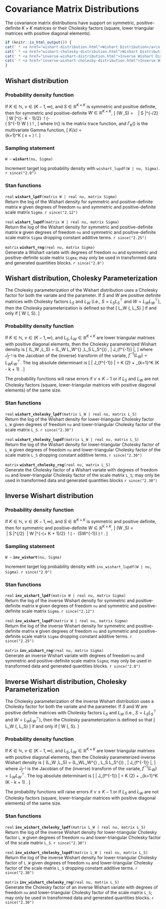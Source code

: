 # Covariance Matrix Distributions

The covariance matrix distributions have support on symmetric,
positive-definite $K \times K$ matrices or their Cholesky factors
(square, lower triangular matrices with positive diagonal elements).

```r
if (knitr::is_html_output()) {
cat(' * <a href="wishart-distribution.html">Wishart Distribution</a>\n')
cat(' * <a href="wishart-cholesky-distribution.html">Wishart Distribution, Cholesky Parameterization</a>\n')
cat(' * <a href="inverse-wishart-distribution.html">Inverse Wishart Distribution</a>\n')
cat(' * <a href="inverse-wishart-cholesky-distribution.html">Inverse Wishart Distribution, Cholesky Parameterization</a>\n')
}
```

## Wishart distribution

### Probability density function

If $K \in \mathbb{N}$, $\nu \in (K-1,\infty)$, and $S \in
\mathbb{R}^{K \times K}$ is symmetric and positive definite, then for
symmetric and positive-definite $W \in \mathbb{R}^{K \times K}$, \[
\text{Wishart}(W \mid \nu,S) = \frac{1}{2^{\nu K / 2}} \ \frac{1}{\Gamma_K
\! \left( \frac{\nu}{2} \right)} \ \left| S \right|^{-\nu/2} \ \left|
W \right|^{(\nu - K - 1)/2} \ \exp \! \left(- \frac{1}{2} \
\text{tr}\left( S^{-1} W \right) \right) \! , \] where $\text{tr}()$
is the matrix trace function, and $\Gamma_K()$ is the multivariate
Gamma function, \[ \Gamma_K(x) = \frac{1}{\pi^{K(K-1)/4}} \
\prod_{k=1}^K \Gamma \left( x + \frac{1 - k}{2} \right) \!. \]

### Sampling statement

`W ~ ` **`wishart`**`(nu, Sigma)`

Increment target log probability density with `wishart_lupdf(W | nu, Sigma)`.
`r since("2.0")`
<!-- real; wishart ~; -->
\index{{\tt \bfseries wishart }!sampling statement|hyperpage}

### Stan functions

<!-- real; wishart_lpdf; (matrix W | real nu, matrix Sigma); -->
\index{{\tt \bfseries wishart\_lpdf }!{\tt (matrix W \textbar\ real nu, matrix Sigma): real}|hyperpage}

`real` **`wishart_lpdf`**`(matrix W | real nu, matrix Sigma)`<br>\newline
Return the log of the Wishart density for symmetric and positive-definite
matrix `W` given degrees of freedom `nu` and symmetric and
positive-definite scale matrix `Sigma`.
`r since("2.12")`

<!-- real; wishart_lupdf; (matrix W | real nu, matrix Sigma); -->
\index{{\tt \bfseries wishart\_lupdf }!{\tt (matrix W \textbar\ real nu, matrix Sigma): real}|hyperpage}

`real` **`wishart_lupdf`**`(matrix W | real nu, matrix Sigma)`<br>\newline
Return the log of the Wishart density for symmetric and positive-definite
matrix `W` given degrees of freedom `nu` and symmetric and
positive-definite scale matrix `Sigma` dropping constant additive terms.
`r since("2.25")`

<!-- matrix; wishart_rng; (real nu, matrix Sigma); -->
\index{{\tt \bfseries wishart\_rng }!{\tt (real nu, matrix Sigma): matrix}|hyperpage}

`matrix` **`wishart_rng`**`(real nu, matrix Sigma)`<br>\newline
Generate a Wishart variate with degrees of freedom `nu` and symmetric
and positive-definite scale matrix `Sigma`; may only be used in
transformed data and generated quantities blocks.
`r since("2.0")`

## Wishart distribution, Cholesky Parameterization {#wishart-cholesky-distribution}

The Cholesky parameterization of the Wishart distribution uses a
Cholesky factor for both the variate and the parameter.  If $S$ and
$W$ are positive definite matrices with Cholesky factors $L_S$ and
$L_W$ (i.e., $S = L_S L_S^{\top}$ and $W = L_W L_W^{\top}$), then
the Cholesky parameterization is defined so that
\[
L_W \sim \textrm{WishartCholesky}(\nu, L_S)
\]
if and only if
\[
W \sim \textrm{Wishart}(\nu, S).
\]

### Probability density function

If $K \in \mathbb{N}$, $\nu \in (K-1, \infty)$, and $L_S, L_W \in \mathbb{R}^{K \times K}$
are lower triangular matrixes with positive diagonal elements, then the Cholesky parameterized Wishart density is
\[
\text{WishartCholesky}(L_W \mid \nu,L_S)
= \text{Wishart}(L_W L_W^{\top} \mid \nu,L_S L_S^{\top}) \, \left| J_{f^{-1}} \right|,
\]
where $J_{f^{-1}}$ is the Jacobian of the (inverse) transform of the variate, $f^{-1}(L_W) = L_W L_W^{\top}$.
The log absolute determinant is 
\[ 
\log \left| J_{f^{-1}} \right|
= K \log(2) + \sum_{k=1}^K (K - k + 1) \log {(L_W)_{k,\, k}}.
\] 

The probability functions will raise errors if $\nu \leq K - 1$ or if
$L_S$ and $L_W$ are not Cholesky factors (square, lower-triangular
matrices with positive diagonal elements) of the same size.

### Stan functions

<!-- real; wishart_cholesky_lpdf; (matrix L_W | real nu, matrix L_S); -->
\index{{\tt \bfseries wishart\_cholesky\_lpdf }!{\tt (matrix L\_W \textbar\ real nu, matrix L\_S): real}|hyperpage}

`real` **`wishart_cholesky_lpdf`**`(matrix L_W | real nu, matrix L_S)`<br>\newline
Return the log of the Wishart density for lower-triangular Cholesky factor `L_W`
given degrees of freedom `nu` and lower-triangular Cholesky factor of the
scale matrix `L_S`.
`r since("2.30")`

<!-- real; wishart_cholesky_lupdf; (matrix L_W | real nu, matrix L_S); -->
\index{{\tt \bfseries wishart\_lupdf }!{\tt (matrix L\_W \textbar\ real nu, matrix L\_S): real}|hyperpage}

`real` **`wishart_cholesky_lupdf`**`(matrix L_W | real nu, matrix L_S)`<br>\newline
Return the log of the Wishart density for lower-triangular Cholesky factor of `L_W`
given degrees of freedom `nu` and lower-triangular Cholesky factor of the
scale matrix `L_S` dropping constant additive terms.
`r since("2.30")`

<!-- matrix; wishart_cholesky_rng; (real nu, matrix L_S); -->
\index{{\tt \bfseries wishart\_rng }!{\tt (real nu, matrix L\_S): matrix}|hyperpage}

`matrix` **`wishart_cholesky_rng`**`(real nu, matrix L_S)`<br>\newline
Generate the Cholesky factor of a Wishart variate with degrees of freedom `nu` and
lower-triangular Cholesky factor of the scale matrix `L_S`; may only be used in
transformed data and generated quantities blocks
`r since("2.30")`

## Inverse Wishart distribution

### Probability density function

If $K \in \mathbb{N}$, $\nu \in (K-1,\infty)$, and $S \in
\mathbb{R}^{K \times   K}$ is symmetric and positive definite, then
for symmetric and positive-definite $W \in \mathbb{R}^{K \times K}$,
\[ \text{InvWishart}(W \mid \nu,S) = \frac{1}{2^{\nu K / 2}} \
\frac{1}{\Gamma_K \! \left( \frac{\nu}{2} \right)} \ \left| S
\right|^{\nu/2} \ \left| W \right|^{-(\nu + K + 1)/2} \ \exp \! \left(
- \frac{1}{2} \ \text{tr}(SW^{-1}) \right) \! . \]

### Sampling statement

`W ~ ` **`inv_wishart`**`(nu, Sigma)`

Increment target log probability density with `inv_wishart_lupdf(W | nu, Sigma)`.
`r since("2.0")`
<!-- real; inv_wishart ~; -->
\index{{\tt \bfseries inv\_wishart }!sampling statement|hyperpage}

### Stan functions

<!-- real; inv_wishart_lpdf; (matrix W | real nu, matrix Sigma); -->
\index{{\tt \bfseries inv\_wishart\_lpdf }!{\tt (matrix W \textbar\ real nu, matrix Sigma): real}|hyperpage}

`real` **`inv_wishart_lpdf`**`(matrix W | real nu, matrix Sigma)`<br>\newline
Return the log of the inverse Wishart density for symmetric and
positive-definite matrix `W` given degrees of freedom `nu` and symmetric
and positive-definite scale matrix `Sigma`.
`r since("2.12")`

<!-- real; inv_wishart_lupdf; (matrix W | real nu, matrix Sigma); -->
\index{{\tt \bfseries inv\_wishart\_lupdf }!{\tt (matrix W \textbar\ real nu, matrix Sigma): real}|hyperpage}

`real` **`inv_wishart_lupdf`**`(matrix W | real nu, matrix Sigma)`<br>\newline
Return the log of the inverse Wishart density for symmetric and
positive-definite matrix `W` given degrees of freedom `nu` and symmetric
and positive-definite scale matrix `Sigma` dropping constant additive terms.
`r since("2.25")`

<!-- matrix; inv_wishart_rng; (real nu, matrix Sigma); -->
\index{{\tt \bfseries inv\_wishart\_rng }!{\tt (real nu, matrix Sigma): matrix}|hyperpage}

`matrix` **`inv_wishart_rng`**`(real nu, matrix Sigma)`<br>\newline
Generate an inverse Wishart variate with degrees of freedom `nu` and
symmetric and positive-definite scale matrix `Sigma`; may only be used
in transformed data and generated quantities blocks.
`r since("2.0")`


## Inverse Wishart distribution, Cholesky Parameterization {#inverse-wishart-cholesky-distribution}

The Cholesky parameterization of the inverse Wishart distribution uses a
Cholesky factor for both the variate and the parameter.  If $S$ and
$W$ are positive definite matrices with Cholesky factors $L_S$ and
$L_W$ (i.e., $S = L_S L_S^{\top}$ and $W = L_W L_W^{\top}$), then
the Cholesky parameterization is defined so that
\[
L_W \sim \textrm{InvWishartCholesky}(\nu, L_S)
\]
if and only if
\[
W \sim \textrm{InvWishart}(\nu, S).
\]

### Probability density function

If $K \in \mathbb{N}$, $\nu \in (K-1, \infty)$, and $L_S, L_W \in
\mathbb{R}^{K \times K}$ are lower triangular matrixes with positive
diagonal elements, then the Cholesky parameterized inverse Wishart
density is
\[
\text{InvWishartCholesky}(L_W \mid \nu,L_S) =
\text{InvWishart}(L_WL_W^{\top} \mid \nu, L_S L_S^{\top}) \, \left| J_{f^{-1}} \right|,
\]
where $J_{f^{-1}}$ is the Jacobian of the (inverse) transform of the variate,
$f^{-1}(L_W) = L_W L_W^{\top}$.  The log absolute determinant is 
\[
\log \left| J_{f^{-1}} \right|
= K \log(2) + \sum_{k=1}^K (K - k + 1) \log {(L_W)_{k,\, k}}.
\]

The probability functions will raise errors if $\nu \leq K - 1$ or if
$L_S$ and $L_W$ are not Cholesky factors (square, lower-triangular
matrices with positive diagonal elements) of the same size.

### Stan functions

<!-- real; inv_wishart_cholesky_lpdf; (matrix L_W | real nu, matrix L_S); -->
\index{{\tt \bfseries inv\_wishart\_cholesky\_lpdf }!{\tt (matrix L\_W \textbar\ real nu, matrix L\_S): real}|hyperpage}

`real` **`inv_wishart_cholesky_lpdf`**`(matrix L_W | real nu, matrix L_S)`<br>\newline
Return the log of the inverse Wishart density for lower-triangular Cholesky factor `L_W`
given degrees of freedom `nu` and lower-triangular Cholesky factor of the
scale matrix `L_S`.
`r since("2.30")`

<!-- real; inv_wishart_cholesky_lupdf; (matrix L_W | real nu, matrix L_S); -->
\index{{\tt \bfseries inv\_wishart\_lupdf }!{\tt (matrix L\_W \textbar\ real nu, matrix L\_S): real}|hyperpage}

`real` **`inv_wishart_cholesky_lupdf`**`(matrix L_W | real nu, matrix L_S)`<br>\newline
Return the log of the inverse Wishart density for lower-triangular Cholesky factor of `L_W`
given degrees of freedom `nu` and lower-triangular Cholesky factor of the
scale matrix `L_S` dropping constant additive terms.
`r since("2.30")`

<!-- matrix; inv_wishart_cholesky_rng; (real nu, matrix L_S); -->
\index{{\tt \bfseries inv\_wishart\_rng }!{\tt (real nu, matrix L\_S): matrix}|hyperpage}

`matrix` **`inv_wishart_cholesky_rng`**`(real nu, matrix L_S)`<br>\newline
Generate the Cholesky factor of an inverse Wishart variate with degrees of freedom `nu` and
lower-triangular Cholesky factor of the scale matrix `L_S`; may only be used in
transformed data and generated quantities blocks.
`r since("2.30")`
